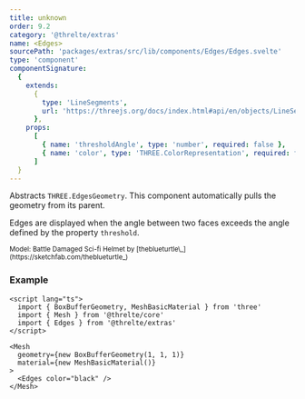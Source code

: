 ```yaml
---
title: unknown
order: 9.2
category: '@threlte/extras'
name: <Edges>
sourcePath: 'packages/extras/src/lib/components/Edges/Edges.svelte'
type: 'component'
componentSignature:
  {
    extends:
      {
        type: 'LineSegments',
        url: 'https://threejs.org/docs/index.html#api/en/objects/LineSegments'
      },
    props:
      [
        { name: 'thresholdAngle', type: 'number', required: false },
        { name: 'color', type: 'THREE.ColorRepresentation', required: false }
      ]
  }
---
```


Abstracts `THREE.EdgesGeometry`. This component automatically pulls the geometry from its parent.

Edges are displayed when the angle between two faces exceeds the angle defined by the property `threshold`.

<Example path="extras/edges" />

<small>
  Model: Battle Damaged Sci-fi Helmet by [theblueturtle\_](https://sketchfab.com/theblueturtle_)
</small>

### Example

```svelte
<script lang="ts">
  import { BoxBufferGeometry, MeshBasicMaterial } from 'three'
  import { Mesh } from '@threlte/core'
  import { Edges } from '@threlte/extras'
</script>

<Mesh
  geometry={new BoxBufferGeometry(1, 1, 1)}
  material={new MeshBasicMaterial()}
>
  <Edges color="black" />
</Mesh>
```
